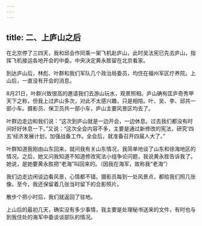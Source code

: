 ```yaml
---
---
---
```

title: 二、上庐山之后
---




在北京停了三四天，我和邱会作同乘一架飞机赴庐山，此时吴法宪已先去庐山，指挥飞机接运各地开会的中委。中央决定黄永胜留在北京看家。

到达庐山后，林彪、叶群和我们军队几个政治局委员，均住在福州军区疗养院。上山后，一直没有开会的消息。

8月21日，叶群兴致很高的邀请我们去游山玩水，观景照相。庐山确有匡庐奇秀甲天下之称，但我上过庐山多次，对此不太感兴趣，只是相陪。叶、吴、李、邱共一部小车。摄影员、保卫员共一部小车，庐山主要风景区均去了。

叶群边走边和我们说：“这次到庐山就是一边开会，一边休息。过去我们都没有时间好好休息一下。”又说：“这次全会内容不多，主要是通过新修改的宪法，研究‘四五’经济发展计划，加强战备工作。全会后，就准备召开四届人大了。”

叶群知道我刚由山东回来，就问我有关山东情况，我简单地谈了山东和徐海地区的情况。之后，她又问我知道不知道修改宪法小组争论问题，我说黄永胜告诉我了。她说，是她要黄永胜把“老海”叫回来的。（因我在海军，故称我“老海”）

我们边走边闲谈边看风景，心情都不错。摄影员每到一处风景点，都给我们照几张像。至今，我还保留着几张当时留下的合影照片。

散步个把小时后，我们就返回了驻地。

上山后的最初几天，确实没有多少事情，我主要是处理秘书送来的文件，有时也与到我住处的海军中委谈谈部队的情况。